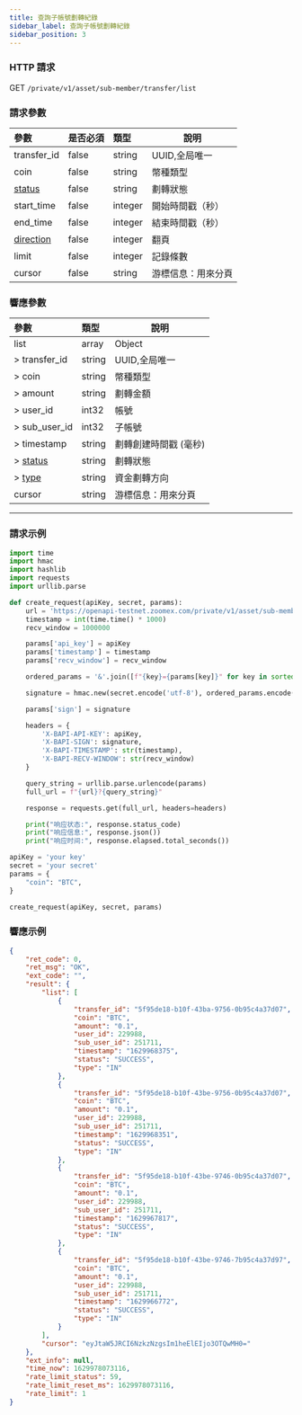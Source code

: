 ```yaml
---
title: 查詢子帳號劃轉紀錄
sidebar_label: 查詢子帳號劃轉紀錄
sidebar_position: 3
---
```


### HTTP 請求
GET `/private/v1/asset/sub-member/transfer/list`

### 請求參數
| 參數 | 是否必須 | 類型 | 說明|
|:----- |:-------|:-----|------ |
|transfer_id |false |string |UUID,全局唯一 |
|coin |false |string |幣種類型 |
|[status](../asset/enum#transferstatus-status) |false |string |劃轉狀態 |
|start_time |false |integer |開始時間戳（秒） |
|end_time |false |integer |結束時間戳（秒） |
|[direction](../asset/enum#assetdirection-direction) |false |integer |翻頁 |
|limit |false |integer |記錄條數|
|cursor |false |string |游標信息：用來分頁|

### 響應參數
| 參數 | 類型 | 說明|
|:----- |:-----|----- |
|list |array|Object |
|> transfer_id |string |UUID,全局唯一 |
|> coin |string |幣種類型 |
|> amount |string |劃轉金額 |
|> user_id |int32 |帳號 |
|> sub_user_id |int32 |子帳號 |
|> timestamp |string |劃轉創建時間戳 (毫秒) |
|> [status](../asset/enum#transferstatus-status) |string |劃轉狀態 |
|> [type](../asset/enum#transfertype-type) |string |資金劃轉方向 |
|cursor |string|游標信息：用來分頁 |

---

### 請求示例

```python
import time
import hmac
import hashlib
import requests
import urllib.parse

def create_request(apiKey, secret, params):
    url = 'https://openapi-testnet.zoomex.com/private/v1/asset/sub-member/transfer/list'
    timestamp = int(time.time() * 1000)
    recv_window = 1000000

    params['api_key'] = apiKey
    params['timestamp'] = timestamp
    params['recv_window'] = recv_window

    ordered_params = '&'.join([f"{key}={params[key]}" for key in sorted(params.keys())])

    signature = hmac.new(secret.encode('utf-8'), ordered_params.encode('utf-8'), hashlib.sha256).hexdigest()

    params['sign'] = signature

    headers = {
        'X-BAPI-API-KEY': apiKey,
        'X-BAPI-SIGN': signature,
        'X-BAPI-TIMESTAMP': str(timestamp),
        'X-BAPI-RECV-WINDOW': str(recv_window)
    }

    query_string = urllib.parse.urlencode(params)
    full_url = f"{url}?{query_string}"

    response = requests.get(full_url, headers=headers)

    print("响应状态:", response.status_code)
    print("响应信息:", response.json())
    print("响应时间:", response.elapsed.total_seconds())

apiKey = 'your key'
secret = 'your secret'
params = {
    "coin": "BTC",
}

create_request(apiKey, secret, params)
```

### 響應示例

```json
{
    "ret_code": 0,
    "ret_msg": "OK",
    "ext_code": "",
    "result": {
        "list": [
            {
                "transfer_id": "5f95de18-b10f-43ba-9756-0b95c4a37d07",
                "coin": "BTC",
                "amount": "0.1",
                "user_id": 229988,
                "sub_user_id": 251711,
                "timestamp": "1629968375",
                "status": "SUCCESS",
                "type": "IN"
            },
            {
                "transfer_id": "5f95de18-b10f-43be-9756-0b95c4a37d07",
                "coin": "BTC",
                "amount": "0.1",
                "user_id": 229988,
                "sub_user_id": 251711,
                "timestamp": "1629968351",
                "status": "SUCCESS",
                "type": "IN"
            },
            {
                "transfer_id": "5f95de18-b10f-43be-9746-0b95c4a37d07",
                "coin": "BTC",
                "amount": "0.1",
                "user_id": 229988,
                "sub_user_id": 251711,
                "timestamp": "1629967817",
                "status": "SUCCESS",
                "type": "IN"
            },
            {
                "transfer_id": "5f95de18-b10f-43be-9746-7b95c4a37d97",
                "coin": "BTC",
                "amount": "0.1",
                "user_id": 229988,
                "sub_user_id": 251711,
                "timestamp": "1629966772",
                "status": "SUCCESS",
                "type": "IN"
            }
        ],
        "cursor": "eyJtaW5JRCI6NzkzNzgsIm1heElEIjo3OTQwMH0="
    },
    "ext_info": null,
    "time_now": 1629978073116,
    "rate_limit_status": 59,
    "rate_limit_reset_ms": 1629978073116,
    "rate_limit": 1
}
```
